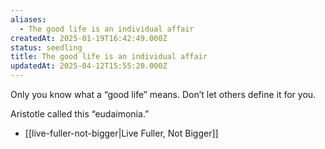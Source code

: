 ```yaml
---
aliases:
  - The good life is an individual affair
createdAt: 2025-01-19T16:42:49.000Z
status: seedling
title: The good life is an individual affair
updatedAt: 2025-04-12T15:55:20.000Z
---
```

Only you know what a “good life” means. Don’t let others define it for you.

Aristotle called this “eudaimonia.”

- [[live-fuller-not-bigger|Live Fuller, Not Bigger]]
